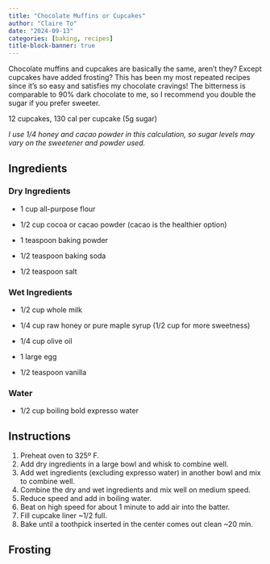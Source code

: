 ```yaml
---
title: "Chocolate Muffins or Cupcakes"
author: "Claire To"
date: "2024-09-13"
categories: [baking, recipes]
title-block-banner: true
---
```


Chocolate muffins and cupcakes are basically the same, aren't they? Except cupcakes have added frosting? This has been my most repeated recipes since it's so easy and satisfies my chocolate cravings! The bitterness is comparable to 90% dark chocolate to me, so I recommend you double the sugar if you prefer sweeter.

12 cupcakes, 130 cal per cupcake (5g sugar)

*I use 1/4 honey and cacao powder in this calculation, so sugar levels may vary on the sweetener and powder used.*

## Ingredients

### Dry Ingredients

-   1 cup all-purpose flour

-   1/2 cup cocoa or cacao powder (cacao is the healthier option)

-   1 teaspoon baking powder

-   1/2 teaspoon baking soda

-   1/2 teaspoon salt

### Wet Ingredients

-   1/2 cup whole milk

-   1/4 cup raw honey or pure maple syrup (1/2 cup for more sweetness)

-   1/4 cup olive oil

-   1 large egg

-   1/2 teaspoon vanilla

### Water

-   1/2 cup boiling bold expresso water

## Instructions

1.  Preheat oven to 325º F.
2.  Add dry ingredients in a large bowl and whisk to combine well.
3.  Add wet ingredients (excluding expresso water) in another bowl and mix to combine well.
4.  Combine the dry and wet ingredients and mix well on medium speed.
5.  Reduce speed and add in boiling water.
6.  Beat on high speed for about 1 minute to add air into the batter.
7.  Fill cupcake liner \~1/2 full.
8.  Bake until a toothpick inserted in the center comes out clean \~20 min.

## Frosting
